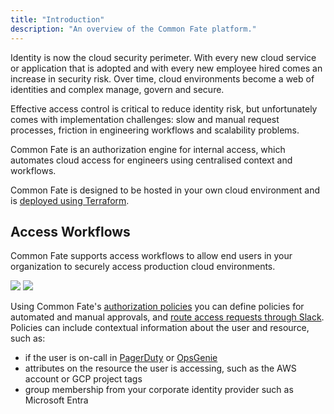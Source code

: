 ```yaml
---
title: "Introduction"
description: "An overview of the Common Fate platform."
---
```


Identity is now the cloud security perimeter. With every new cloud service or application that is adopted and with every new employee hired comes an increase in security risk. Over time, cloud environments become a web of identities and complex manage, govern and secure.

Effective access control is critical to reduce identity risk, but unfortunately comes with implementation challenges: slow and manual request processes, friction in engineering workflows and scalability problems.

Common Fate is an authorization engine for internal access, which automates cloud access for engineers using centralised context and workflows.

Common Fate is designed to be hosted in your own cloud environment and is [deployed using Terraform](/setup/deploy).

## Access Workflows

Common Fate supports access workflows to allow end users in your organization to securely access production cloud environments.

<img src="/images/cf-new-access-screenshot.png" />

<img src="/images/cf-request-screenshot.png" />

Using Common Fate's [authorization policies](/authz/introduction) you can define policies for automated and manual approvals, and [route access requests through Slack](/integrations/slack). Policies can include contextual information about the user and resource, such as:

- if the user is on-call in [PagerDuty](/integrations/pagerduty) or [OpsGenie](/integrations/opsgenie)
- attributes on the resource the user is accessing, such as the AWS account or GCP project tags
- group membership from your corporate identity provider such as Microsoft Entra
